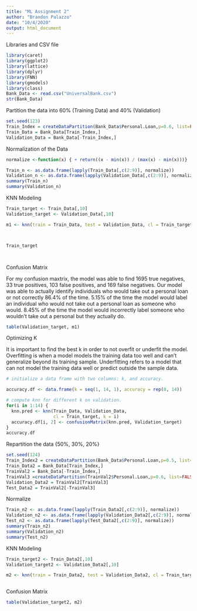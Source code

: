 ---
title: "ML Assignment 2"
author: "Brandon Palazzo"
date: "10/4/2020"
output: html_document
---

Libraries and CSV file

```{r}
library(caret)
library(ggplot2)
library(lattice)
library(dplyr)
library(FNN)
library(gmodels)
library(class)
Bank_Data <- read.csv("UniversalBank.csv")
str(Bank_Data)
```
Partition the data into 60% (Training Data) and 40% (Validation)

```{r}
set.seed(123)
Train_Index = createDataPartition(Bank_Data$Personal.Loan,p=0.6, list=FALSE) 
Train_Data = Bank_Data[Train_Index,]
Validation_Data = Bank_Data[-Train_Index,] 

``` 

Normalization of the Data
```{r}
normalize <-function(x) { + return((x - min(x)) / (max(x) - min(x)))}

Train_n <- as.data.frame(lapply(Train_Data[,c(2:9)], normalize))
Validation_n <- as.data.frame(lapply(Validation_Data[,c(2:9)], normalize))
summary(Train_n)
summary(Validation_n)
```

KNN Modeling
```{r}
Train_target <- Train_Data[,10]
Validation_target <- Validation_Data[,10]

m1 <- knn(train = Train_Data, test = Validation_Data, cl = Train_target, k = 1)



Train_target




```
Confusion Matrix

For my confusion maxtrix, the model was able to find 1695 true negatives, 33 true positives, 103 false positives, and 169 false negatives. Our model was able to actually identify individuals who would take out a personal loan or not correctly 86.4% of the time. 5.15% of the time the model would label an individual who would not take out a personal loan as someone who would. 8.45% of the time the model would incorrectly label someone who wouldn't take out a personal but they actually do.   
```{r}

table(Validation_target, m1)

```

Optimizing K

It is important to find the best k in order to not overfit or underfit the model. Overfitting is when a model models the training data too well and can't generalize beyond its training sample. Underfitting refers to a model that can not model the training data well or predict outside the sample data.
```{r}

# initialize a data frame with two columns: k, and accuracy.

accuracy.df <- data.frame(k = seq(1, 14, 1), accuracy = rep(0, 14))

# compute knn for different k on validation.
for(i in 1:14) {
  knn.pred <- knn(Train_Data, Validation_Data, 
                  cl = Train_target, k = i)
  accuracy.df[i, 2] <- confusionMatrix(knn.pred, Validation_target)
}
accuracy.df

```



Repartition the data {50%, 30%, 20%}

```{r}
set.seed(124)
Train_Index2 = createDataPartition(Bank_Data$Personal.Loan,p=0.5, list=FALSE) 
Train_Data2 = Bank_Data[Train_Index,]
TrainVal2 = Bank_Data[-Train_Index,] 
TrainVal3 =createDataPartition(TrainVal2$Personal.Loan,p=0.6, list=FALSE)
Validation_Data2 = TrainVal2[TrainVal3]
Test_Data2 = TrainVal2[-TrainVal3]

```

Normalize
```{r}

Train_n2 <- as.data.frame(lapply(Train_Data2[,c(2:9)], normalize))
Validation_n2 <- as.data.frame(lapply(Validation_Data2[,c(2:9)], normalize))
Test_n2 <- as.data.frame(lapply(Test_Data2[,c(2:9)], normalize))
summary(Train_n2)
summary(Validation_n2)
summary(Test_n2)

```
KNN Modeling
```{r}
Train_target2 <- Train_Data2[,10]
Validation_target2 <- Validation_Data2[,10]

m2 <- knn(train = Train_Data2, test = Validation_Data2, cl = Train_target2, k = 1)



```
Confusion Matrix
```{r}

table(Validation_target2, m2)

```








